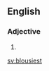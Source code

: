 ==English==

===Adjective===
{{head|en|adjective superlative form}}

# {{en-superlative of|blousy}}

[[sv:blousiest]]